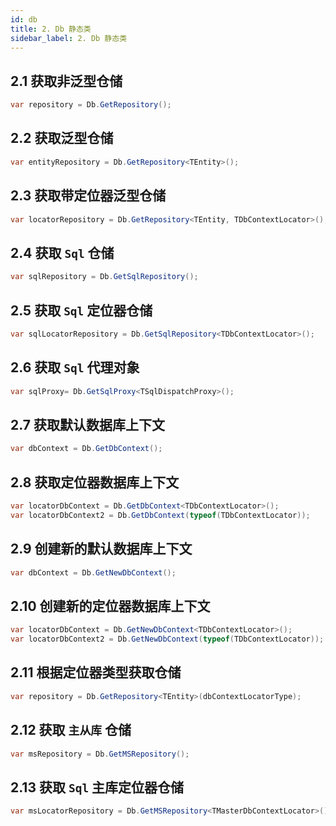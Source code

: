 ```yaml
---
id: db
title: 2. Db 静态类
sidebar_label: 2. Db 静态类
---
```


## 2.1 获取非泛型仓储

```cs
var repository = Db.GetRepository();
```

## 2.2 获取泛型仓储

```cs
var entityRepository = Db.GetRepository<TEntity>();
```

## 2.3 获取带定位器泛型仓储

```cs
var locatorRepository = Db.GetRepository<TEntity, TDbContextLocator>();
```

## 2.4 获取 `Sql` 仓储

```cs
var sqlRepository = Db.GetSqlRepository();
```

## 2.5 获取 `Sql` 定位器仓储

```cs
var sqlLocatorRepository = Db.GetSqlRepository<TDbContextLocator>();
```

## 2.6 获取 `Sql` 代理对象

```cs
var sqlProxy= Db.GetSqlProxy<TSqlDispatchProxy>();
```

## 2.7 获取默认数据库上下文

```cs
var dbContext = Db.GetDbContext();
```

## 2.8 获取定位器数据库上下文

```cs
var locatorDbContext = Db.GetDbContext<TDbContextLocator>();
var locatorDbContext2 = Db.GetDbContext(typeof(TDbContextLocator));
```

## 2.9 创建新的默认数据库上下文

```cs
var dbContext = Db.GetNewDbContext();
```

## 2.10 创建新的定位器数据库上下文

```cs
var locatorDbContext = Db.GetNewDbContext<TDbContextLocator>();
var locatorDbContext2 = Db.GetNewDbContext(typeof(TDbContextLocator));
```

## 2.11 根据定位器类型获取仓储

```cs
var repository = Db.GetRepository<TEntity>(dbContextLocatorType);
```

## 2.12 获取 `主从库` 仓储

```cs
var msRepository = Db.GetMSRepository();
```

## 2.13 获取 `Sql` 主库定位器仓储

```cs
var msLocatorRepository = Db.GetMSRepository<TMasterDbContextLocator>();
```